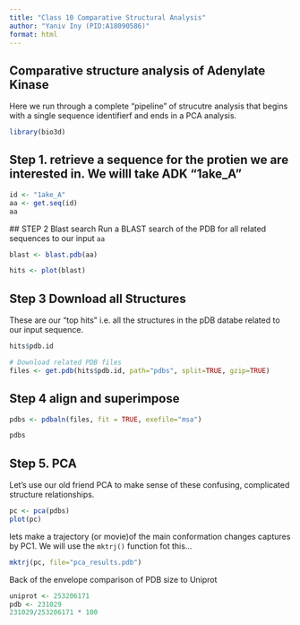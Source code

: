 ```yaml
---
title: "Class 10 Comparative Structural Analysis"
author: "Yaniv Iny (PID:A18090586)"
format: html
---
```


## Comparative structure analysis of Adenylate Kinase

Here we run through a complete "pipeline" of strucutre analysis that begins with a single sequence identifierf and ends in a PCA analysis. 

```r
library(bio3d)
```

## Step 1. retrieve a sequence for the protien we are interested in. We willl take ADK "1ake_A"

```r
id <- "1ake_A"
aa <- get.seq(id)
aa
```
 ## STEP 2 Blast search 
Run a BLAST search of the PDB for all related sequences to our input `aa`

```r
blast <- blast.pdb(aa)
```

```r
hits <- plot(blast)
```
## Step 3 Download all Structures
These are our "top hits" i.e. all the structures in the pDB databe related to our input sequence. 

```r
hits$pdb.id
```

```r
# Download related PDB files
files <- get.pdb(hits$pdb.id, path="pdbs", split=TRUE, gzip=TRUE)
```

## Step 4 align and superimpose

```r
pdbs <- pdbaln(files, fit = TRUE, exefile="msa")
```

```r
pdbs
```

## Step 5. PCA 

Let's use our old friend PCA to make sense of these confusing, complicated structure relationships. 

```r
pc <- pca(pdbs)
plot(pc)
```

lets make a trajectory (or movie)of the main conformation changes captures by PC1. We will use the `mktrj()` function fot this... 

```r
mktrj(pc, file="pca_results.pdb")
```

Back of the envelope comparison of PDB size to Uniprot

```r
uniprot <- 253206171
pdb <- 231029
231029/253206171 * 100
```

